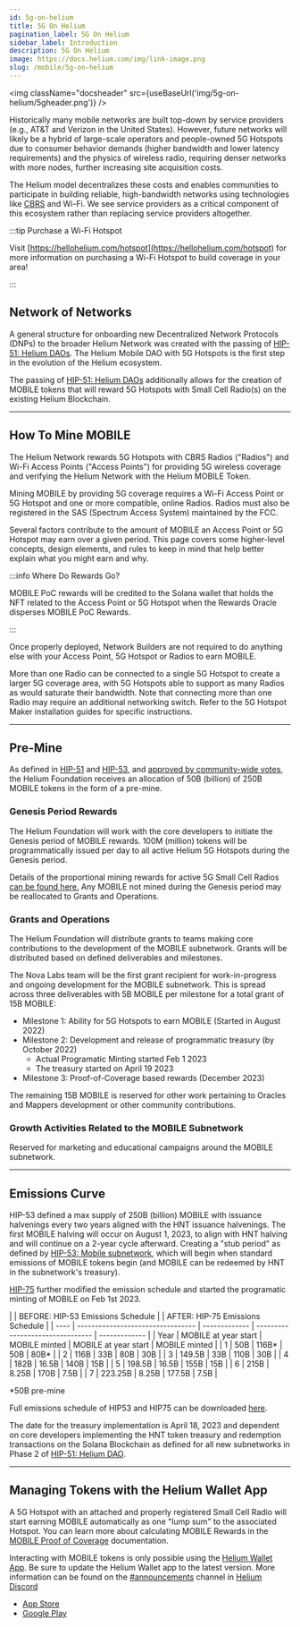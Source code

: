 ```yaml
---
id: 5g-on-helium
title: 5G On Helium
pagination_label: 5G On Helium
sidebar_label: Introduction
description: 5G On Helium
image: https://docs.helium.com/img/link-image.png
slug: /mobile/5g-on-helium
---
```



<img className="docsheader" src={useBaseUrl('img/5g-on-helium/5gheader.png')} />

Historically many mobile networks are built top-down by service providers (e.g., AT&T and Verizon in
the United States). However, future networks will likely be a hybrid of large-scale operators and
people-owned 5G Hotspots due to consumer behavior demands (higher bandwidth and lower latency
requirements) and the physics of wireless radio, requiring denser networks with more nodes, further
increasing site acquisition costs.

The Helium model decentralizes these costs and enables communities to participate in building
reliable, high-bandwidth networks using technologies like [CBRS](/mobile/cbrs-radios) and Wi-Fi. We
see service providers as a critical component of this ecosystem rather than replacing service
providers altogether.

:::tip Purchase a Wi-Fi Hotspot

Visit [https://hellohelium.com/hotspot](https://hellohelium.com/hotspot) for more information on
purchasing a Wi-Fi Hotspot to build coverage in your area!

:::

## Network of Networks

A general structure for onboarding new Decentralized Network Protocols (DNPs) to the broader Helium
Network was created with the passing of
[HIP-51: Helium DAOs](https://github.com/helium/HIP/blob/main/0051-helium-dao.md). The Helium Mobile
DAO with 5G Hotspots is the first step in the evolution of the Helium ecosystem.

The passing of [HIP-51: Helium DAOs](https://github.com/helium/HIP/blob/main/0051-helium-dao.md)
additionally allows for the creation of MOBILE tokens that will reward 5G Hotspots with Small Cell
Radio(s) on the existing Helium Blockchain.

---

## How To Mine MOBILE

The Helium Network rewards 5G Hotspots with CBRS Radios ("Radios") and Wi-Fi Access Points ("Access
Points") for providing 5G wireless coverage and verifying the Helium Network with the Helium MOBILE
Token.

Mining MOBILE by providing 5G coverage requires a Wi-Fi Access Point or 5G Hotspot and one or more
compatible, online Radios. Radios must also be registered in the SAS (Spectrum Access System)
maintained by the FCC.

Several factors contribute to the amount of MOBILE an Access Point or 5G Hotspot may earn over a
given period. This page covers some higher-level concepts, design elements, and rules to keep in
mind that help better explain what you might earn and why.

:::info Where Do Rewards Go?

MOBILE PoC rewards will be credited to the Solana wallet that holds the NFT related to the Access
Point or 5G Hotspot when the Rewards Oracle disperses MOBILE PoC Rewards.

:::

Once properly deployed, Network Builders are not required to do anything else with your Access
Point, 5G Hotspot or Radios to earn MOBILE.

More than one Radio can be connected to a single 5G Hotspot to create a larger 5G coverage area,
with 5G Hotspots able to support as many Radios as would saturate their bandwidth. Note that
connecting more than one Radio may require an additional networking switch. Refer to the 5G Hotspot
Maker installation guides for specific instructions.

---

## Pre-Mine

As defined in [HIP-51](https://github.com/helium/HIP/blob/main/0051-helium-dao.md) and
[HIP-53](https://github.com/helium/HIP/blob/main/0053-mobile-dao.md#economics-overview), and
[approved by community-wide votes](https://heliumvote.com/14rifUhocpzdwsrWaG5PDbdREDkzyesKe1hXuWzibv8h9DdqKLe),
the Helium Foundation receives an allocation of 50B (billion) of 250B MOBILE tokens in the form of a
pre-mine.

### Genesis Period Rewards

The Helium Foundation will work with the core developers to initiate the Genesis period of MOBILE
rewards. 100M (million) tokens will be programmatically issued per day to all active Helium 5G
Hotspots during the Genesis period.

Details of the proportional mining rewards for active 5G Small Cell Radios
[can be found here.](/mobile/proof-of-coverage) Any MOBILE not mined during the Genesis period may
be reallocated to Grants and Operations.

### Grants and Operations

The Helium Foundation will distribute grants to teams making core contributions to the development
of the MOBILE subnetwork. Grants will be distributed based on defined deliverables and milestones.

The Nova Labs team will be the first grant recipient for work-in-progress and ongoing development
for the MOBILE subnetwork. This is spread across three deliverables with 5B MOBILE per milestone for
a total grant of 15B MOBILE:

- Milestone 1: Ability for 5G Hotspots to earn MOBILE (Started in August 2022)
- Milestone 2: Development and release of programmatic treasury (by October 2022)
  - Actual Programatic Minting started Feb 1 2023
  - The treasury started on April 19 2023
- Milestone 3: Proof-of-Coverage based rewards (December 2023)

The remaining 15B MOBILE is reserved for other work pertaining to Oracles and Mappers development or
other community contributions.

### Growth Activities Related to the MOBILE Subnetwork

Reserved for marketing and educational campaigns around the MOBILE subnetwork.

---

## Emissions Curve

HIP-53 defined a max supply of 250B (billion) MOBILE with issuance halvenings every two years
aligned with the HNT issuance halvenings. The first MOBILE halving will occur on August 1, 2023, to
align with HNT halving and will continue on a 2-year cycle afterward. Creating a "stub period" as
defined by [HIP-53: Mobile subnetwork](https://github.com/helium/HIP/blob/main/0053-mobile-dao.md),
which will begin when standard emissions of MOBILE tokens begin (and MOBILE can be redeemed by HNT
in the subnetwork's treasury).

[HIP-75](https://github.com/helium/HIP/blob/main/0075-mobile-poc-initiate-programmatic-minting-and-updated-emissions-curve.md#economic-changes-to-emissions-curve)
further modified the emission schedule and started the programatic minting of MOBILE on Feb
1st 2023.

|      | BEFORE: HIP-53 Emissions Schedule |               | AFTER: HIP-75 Emissions Schedule |
| ---- | --------------------------------- | ------------- | -------------------------------- | ------------- |
| Year | MOBILE at year start              | MOBILE minted | MOBILE at year start             | MOBILE minted |
| 1    | 50B                               | 116B\*        | 50B                              | 80B\*         |
| 2    | 116B                              | 33B           | 80B                              | 30B           |
| 3    | 149.5B                            | 33B           | 110B                             | 30B           |
| 4    | 182B                              | 16.5B         | 140B                             | 15B           |
| 5    | 198.5B                            | 16.5B         | 155B                             | 15B           |
| 6    | 215B                              | 8.25B         | 170B                             | 7.5B          |
| 7    | 223.25B                           | 8.25B         | 177.5B                           | 7.5B          |

\*50B pre-mine

Full emissions schedule of HIP53 and HIP75 can be downloaded
[here](https://github.com/helium/HIP/blob/main/0075-mobile-poc-programmatic-minting/mobile-emissions-schedule-HIP53-vs-HIP75.pdf).

The date for the treasury implementation is April 18, 2023 and dependent on core developers
implementing the HNT token treasury and redemption transactions on the Solana Blockchain as defined
for all new subnetworks in Phase 2 of
[HIP-51: Helium DAO](https://github.com/helium/HIP/blob/main/0051-helium-dao.md).

---

## Managing Tokens with the Helium Wallet App

A 5G Hotspot with an attached and properly registered Small Cell Radio will start earning MOBILE
automatically as one "lump sum" to the associated Hotspot. You can learn more about calculating
MOBILE Rewards in the [MOBILE Proof of Coverage](/mobile/proof-of-coverage) documentation.

Interacting with MOBILE tokens is only possible using the
[Helium Wallet App](/wallets/helium-wallet-app). Be sure to update the Helium Wallet app to the
latest version. More information can be found on the
[#announcements](discord://discord.com/channels/404106811252408320/730418759298318346) channel in
[Helium Discord](https://discord.gg/helium)

- [App Store](https://apps.apple.com/us/app/helium-hnt-wallet/id1609525848)
- [Google Play](https://play.google.com/store/apps/details?id=com.helium.wallet.app&gl=US)
